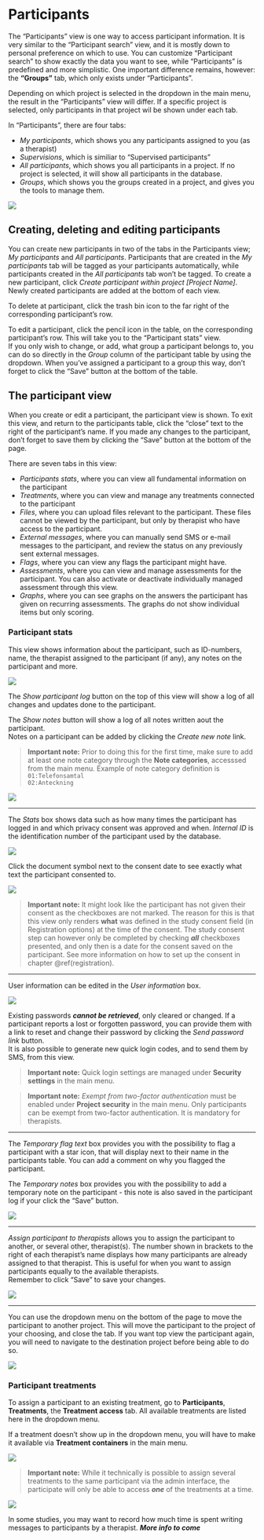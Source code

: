 # Participants {#participants}

The "Participants" view is one way to access participant information. It is very similar to the "Participant search" view, and it is mostly down to personal preference on which to use. You can customize "Participant search" to show exactly the data you want to see, while "Participants" is predefined and more simplistic. One important difference remains, however: the **"Groups"** tab, which only exists under "Participants".

Depending on which project is selected in the dropdown in the main menu, the result in the "Participants" view will differ. If a specific project is selected, only participants in that project wil be shown under each tab.

In "Participants", there are four tabs: 

- *My participants*, which shows you any participants assigned to you (as a therapist)
- *Supervisions*, which is similiar to "Supervised participants"
- *All participants*, which shows you all participants in a project. If no project is selected, it will show all participants in the database.
- *Groups*, which shows you the groups created in a project, and gives you the tools to manage them.

![](images/new-images/participantsTabs.png)

## Creating, deleting and editing participants
You can create new participants in two of the tabs in the Participants view; *My participants* and *All participants*. Participants that are created in the *My participants* tab will be tagged as your participants automatically, while participants created in the *All participants* tab won't be tagged.
To create a new participant, click *Create participant within project [Project Name]*. Newly created participants are added at the bottom of each view.

To delete at participant, click the trash bin icon to the far right of the corresponding participant's row.

To edit a participant, click the pencil icon in the table, on the corresponding participant's row. This will take you to the "Participant stats" view.<br>
If you only wish to change, or add, what group a participant belongs to, you can do so directly in the *Group* column of the participant table by using the dropdown. When you've assigned a participant to a group this way, don't forget to click the "Save" button at the bottom of the table.

## The participant view {#partview}
When you create or edit a participant, the participant view is shown. To exit this view, and return to the participants table, click the "close" text to the right of the participant's name. If you made any changes to the participant, don't forget to save them by clicking the "Save" button at the bottom of the page.

There are seven tabs in this view:

- *Participants stats*, where you can view all fundamental information on the participant
- *Treatments*, where you can view and manage any treatments connected to the participant
- *Files*, where you can upload files relevant to the participant. These files cannot be viewed by the participant, but only by therapist who have access to the participant.
- *External messages*, where you can manually send SMS or e-mail messages to the participant, and review the status on any previously sent external messages.
- *Flags*, where you can view any flags the participant might have.
- *Assessments*, where you can view and manage assessments for the participant. You can also activate or deactivate individually managed assessment through this view.
- *Graphs*, where you can see graphs on the answers the participant has given on recurring assessments. The graphs do not show individual items but only scoring.

### Participant stats
This view shows information about the participant, such as ID-numbers, name, the therapist assigned to the participant (if any), any notes on the participant and more.<vbr>

![](images/new-images/participantStatsLogNotes.png)

The *Show participant log* button on the top of this view will show a log of all changes and updates done to the participant.

The *Show notes* button will show a log of all notes written aout the participant.<br>
Notes on a participant can be added by clicking the *Create new note* link. 

>**Important note:** Prior to doing this for the first time, make sure to add at least one note category through the **Note categories**, accesssed from the main menu. Example of note category definition is
<br>
`01:Telefonsamtal`
<br>
`02:Anteckning`


![](images/participantnote-type.png)

<hr>
The *Stats* box shows data such as how many times the participant has logged in and which privacy consent was approved and when. *Internal ID* is the identification number of the participant used by the database.

![](images/participantstatsconsent.png)

Click the document symbol next to the consent date to see exactly what text the participant consented to.

![](images/participantconsent.png)

>**Important note:** It might look like the participant has not given their consent as the checkboxes are not marked. The reason for this is that this view only renders **what** was defined in the study consent field (in Registration options) at the time of the consent. The study consent step can however only be completed by checking ***all*** checkboxes presented, and only then is a date for the consent saved on the participant.
See more information on how to set up the consent in chapter \@ref(registration).



<hr>
User information can be edited in the *User information* box.

![](images/new-images/participantInfo.png)

Existing passwords *__cannot be retrieved__*, only cleared or changed. If a participant reports a lost or forgotten password, you can provide them with a link to reset and change their password by clicking the *Send password link* button.<br>
It is also possible to generate new quick login codes, and to send them by SMS, from this view.

>**Important note:** Quick login settings are managed under **Security settings** in the main menu.

>**Important note:** *Exempt from two-factor authentication* must be enabled under **Project security** in the main menu. Only participants can be exempt from two-factor authentication. It is mandatory for therapists.

<hr>
The *Temporary flag text* box provides you with the possibility to flag a participant with a star icon, that will display next to their name in the participants table. You can add a comment on why you flagged the participant.

The *Temporary notes* box provides you with the possibility to add a temporary note on the participant - this note is also saved in the participant log if your click the "Save" button.

![](images/new-images/participantTempFlagNote.png)

<hr>
*Assign participant to therapists* allows you to assign the participant to another, or several other, therapist(s). The number shown in brackets to the right of each therapist's name displays how many participants are already assigned to that therapist. This is useful for when you want to assign participants equally to the available therapists.<br>
Remember to click "Save" to save your changes.

![](images/new-images/participantTherapists.png)

<hr>
You can use the dropdown menu on the bottom of the page to move the participant to another project. This will move the participant to the project of your choosing, and close the tab. If you want top view the participant again, you will need to navigate to the destination project before being able to do so.

![](images/new-images/participantMoveProject.png)

### Participant treatments {#parttreat}
To assign a participant to an existing treatment, go to **Participants**, **Treatments**, the **Treatment access** tab. All available treatments are listed here in the dropdown menu.

If a treatment doesn't show up in the dropdown menu, you will have to make it available via **Treatment containers** in the main menu.

![](images/new-images/participantTreatConnect.png)

>**Important note:** While it technically is possible to assign several treatments to the same participant via the admin interface, the participate will only be able to access *__one__* of the treatments at a time.

![](images/new-images/participantTreatAccess.png)

In some studies, you may want to record how much time is spent writing messages to participants by a therapist. *__More info to come__*